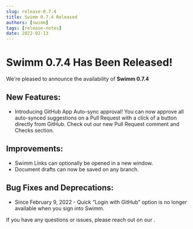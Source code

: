 ```yaml
---
slug: release-0.7.4
title: Swimm 0.7.4 Released
authors: [swimm] 
tags: [release-notes]
date: 2022-02-13
---
```


# Swimm 0.7.4 Has Been Released!

We're pleased to announce the availability of **Swimm 0.7.4**<SwimmMoji text="release"/>

<SwimmReleaseBlogPost version="0.7.4" />

<SwimmReleaseVideo version="0.7.4" />

## New Features:
- Introducing GitHub App Auto-sync approval! You can now approve all auto-synced suggestions on a Pull Request with a click of a button directly from GitHub. Check out our new Pull Request comment and Checks section. 


## Improvements:
 
 - Swimm Links can optionally be opened in a new window.
 - Document drafts can now be saved on any branch.


## Bug Fixes and Deprecations:

 - Since February 9, 2022 - Quick “Login with GitHub” option is no longer available when you sign into Swimm. 

If you have any questions or issues, please reach out on our <SwimmLink target="slack" />.

<SwimmReleaseTweet version="0.7.4" />
